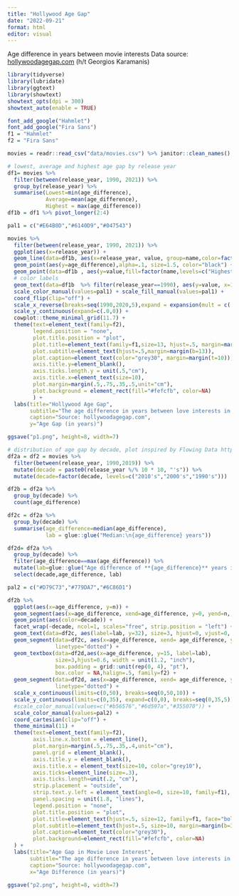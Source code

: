 ```yaml
---
title: "Hollywood Age Gap"
date: "2022-09-21"
format: html
editor: visual
---
```


Age difference in years between movie interests
Data source: [hollywoodagegap.com](https://hollywoodagegap.com/) (h/t Georgios Karamanis)

```r
library(tidyverse)
library(lubridate)
library(ggtext)
library(showtext)
showtext_opts(dpi = 300)
showtext_auto(enable = TRUE)
```

```r
font_add_google("Hahmlet")
font_add_google("Fira Sans")
f1 = "Hahmlet"
f2 = "Fira Sans"
```

```r
movies = readr::read_csv("data/movies.csv") %>% janitor::clean_names()
```

```r
# lowest, average and highest age gap by release year
df1= movies %>%
  filter(between(release_year, 1990, 2021)) %>%
  group_by(release_year) %>%
  summarise(Lowest=min(age_difference),
            Average=mean(age_difference),
            Highest = max(age_difference))
df1b = df1 %>% pivot_longer(2:4)
```

```r
pal1 = c("#E64B0D","#6140D9","#047543")

movies %>%
  filter(between(release_year, 1990, 2021)) %>%
  ggplot(aes(x=release_year)) +
  geom_line(data=df1b, aes(x=release_year, value, group=name,color=factor(name,levels=c("Highest","Average","Lowest")))) +
  geom_point(aes(y=age_difference),alpha=.1, size=1.5, color="black") +
  geom_point(data=df1b , aes(y=value,fill=factor(name,levels=c("Highest","Average","Lowest"))),shape=21,color="white", size=2.6) +
  # color labels
  geom_text(data=df1b  %>% filter(release_year==1990), aes(y=value, x=1989, label=name, color= factor(name,levels=c("Highest","Average","Lowest"))),size=3.5, fontface="bold", family=f1) +
  scale_color_manual(values=pal1) + scale_fill_manual(values=pal1) +
  coord_flip(clip="off") +
  scale_x_reverse(breaks=seq(1990,2020,5),expand = expansion(mult = c(.02, 0))) +
  scale_y_continuous(expand=c(.0,0)) +
  cowplot::theme_minimal_grid(11.7) +
  theme(text=element_text(family=f2),
        legend.position = "none",
        plot.title.position = "plot",
        plot.title=element_text(family=f1,size=13, hjust=.5, margin=margin(b=7.5)),
        plot.subtitle=element_text(hjust=.5,margin=margin(b=13)),
        plot.caption=element_text(color="grey30", margin=margin(t=10)),
        axis.title.y=element_blank(),
        axis.ticks.length.y = unit(.5,"cm"),
        axis.title.x=element_text(size=10),
        plot.margin=margin(.5,.75,.35,.5,unit="cm"),
        plot.background = element_rect(fill="#fefcfb", color=NA)
        ) +
  labs(title="Hollywood Age Gap",
       subtitle="The age difference in years between love interests in 978 movies, released between 1990 and 2021.\n",
       caption="Source: hollywoodagegap.com",
       y="Age Gap (in years)")

ggsave("p1.png", height=8, width=7)
```

```r
# distribution of age gap by decade, plot inspired by Flowing Data https://twitter.com/flowingdata/status/1492173080206057476
df2a = df2 = movies %>%
  filter(between(release_year, 1990,2019)) %>%
  mutate(decade = paste0(release_year %/% 10 * 10, "'s")) %>%
  mutate(decade=factor(decade, levels=c("2010's","2000's","1990's")))

df2b = df2a %>%
  group_by(decade) %>%
  count(age_difference)

df2c = df2a %>%
  group_by(decade) %>%
  summarise(age_difference=median(age_difference),
            lab = glue::glue("Median:\n{age_difference} years"))

df2d= df2a %>%
  group_by(decade) %>%
  filter(age_difference==max(age_difference)) %>%
  mutate(lab=glue::glue("Age difference of **{age_difference}** years in ***{movie_name}***, released in {release_year}")) %>%
  select(decade,age_difference, lab)
```

```r
pal2 = c("#D79C73","#779DA7","#6C86D1")

df2b %>%
  ggplot(aes(x=age_difference, y=n)) +
  geom_segment(aes(x=age_difference, xend=age_difference, y=0, yend=n,, color=decade)) +
  geom_point(aes(color=decade)) +
  facet_wrap(~decade, ncol=1, scales="free", strip.position = "left") +
  geom_text(data=df2c, aes(label=lab, y=32), size=3, hjust=0, vjust=0, family=f2) +
  geom_segment(data=df2c, aes(x=age_difference, xend= age_difference, y=0,yend=32),
               linetype="dotted") +
  geom_textbox(data=df2d,aes(x=age_difference, y=15, label=lab), 
               size=3,hjust=0.6, width = unit(1.2, "inch"),
               box.padding = grid::unit(rep(0, 4), "pt"),
               box.color = NA,halign=.5, family=f2) +
  geom_segment(data=df2d, aes(x=age_difference, xend= age_difference, y=0,yend=11),
               linetype="dotted") +
  scale_x_continuous(limits=c(0,50), breaks=seq(0,50,10)) +
  scale_y_continuous(limits=c(0,35), expand=c(0,0), breaks=seq(0,35,5)) +
  #scale_color_manual(values=c("#b56576","#6d597a","#355070")) +
  scale_color_manual(values=pal2) +
  coord_cartesian(clip="off") +
  theme_minimal(11) +
  theme(text=element_text(family=f2),
        axis.line.x.bottom = element_line(),
        plot.margin=margin(.5,.75,.35,.4,unit="cm"),
        panel.grid = element_blank(),
        axis.title.y = element_blank(),
        axis.title.x = element_text(size=10, color="grey10"),
        axis.ticks=element_line(size=.3),
        axis.ticks.length=unit(.2, "cm"),
        strip.placement = "outside",
        strip.text.y.left = element_text(angle=0, size=10, family=f1),
        panel.spacing = unit(1.8, "lines"),
        legend.position = "none",
        plot.title.position = "plot",
        plot.title=element_text(hjust=.5, size=12, family=f1, face="bold", margin=margin(b=7.5)),
        plot.subtitle=element_text(hjust=.5, size=10, margin=margin(b=30), color="grey20"),
        plot.caption=element_text(color="grey30"),
        plot.background=element_rect(fill="#fefcfb", color=NA)
  ) +
  labs(title="Age Gap in Movie Love Interest",
       subtitle="The age difference in years between love interests in 965 movies, released between 1990 and 2019",
       caption="Source: hollywoodagegap.com",
       x="Age Difference (in years)")

ggsave("p2.png", height=8, width=7)
```
